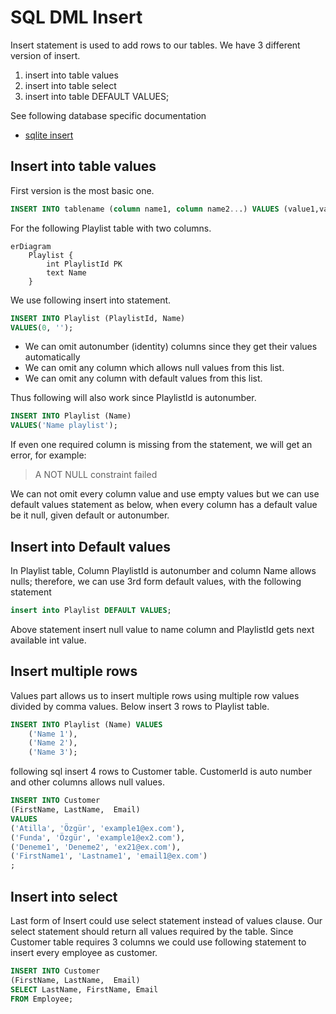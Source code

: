 # SQL DML Insert


Insert statement is used to add rows to our tables.
We have 3 different version of insert.

1. insert into table values
2. insert into table select
3. insert into table DEFAULT VALUES;


See following database specific documentation

- [sqlite insert](https://www.sqlite.org/lang_insert.html)

## Insert into table values

First version is the most basic one.

```sql
INSERT INTO tablename (column name1, column name2...) VALUES (value1,value2...)
```


For the following Playlist table with two columns. 

```mermaid
erDiagram
    Playlist {
        int PlaylistId PK
        text Name
    }
```

We use following insert into statement. 



```sql
INSERT INTO Playlist (PlaylistId, Name)
VALUES(0, '');
```

- We can omit autonumber (identity) columns since they get their values automatically
- We can omit any column which allows null values from this list.
- We can omit any column with default values from this list.

Thus following will also work since PlaylistId is autonumber.

```sql
INSERT INTO Playlist (Name)
VALUES('Name playlist');
```

If even one required column is missing from the statement, we will get an error, for example:

> A NOT NULL constraint failed


We can not omit every column value and use empty values but we can use default values statement as below, when every column has a default value be it null, given default or autonumber.


## Insert into Default values


In Playlist table, Column PlaylistId is autonumber and column Name allows nulls; therefore, we can use 3rd form default values, with the following statement


```sql
insert into Playlist DEFAULT VALUES;
```

Above statement insert null value to name column and PlaylistId gets next available int value.

## Insert multiple rows


Values part allows us to insert multiple rows using multiple row values divided by comma values.
Below insert 3 rows to Playlist table.



```sql
INSERT INTO Playlist (Name) VALUES
    ('Name 1'),
    ('Name 2'),
    ('Name 3');
```

following sql insert 4 rows to Customer table.
CustomerId is auto number and other columns allows null values.

```sql
INSERT INTO Customer
(FirstName, LastName,  Email)
VALUES
('Atilla', 'Özgür', 'example1@ex.com'),
('Funda', 'Özgür', 'example1@ex2.com'),
('Deneme1', 'Deneme2', 'ex21@ex.com'),
('FirstName1', 'Lastname1', 'email1@ex.com')
;
```


## Insert into select

Last form of Insert could use select statement instead of values clause.
Our select statement should return all values required by the table.
Since Customer table requires 3 columns we could use following statement to insert every employee as customer.

```sql
INSERT INTO Customer
(FirstName, LastName,  Email)
SELECT LastName, FirstName, Email
FROM Employee;
```



